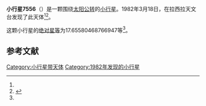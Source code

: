 {{Infobox planet
| bgcolour = #FFFFC0
| name = 7556 Perinaldo
| symbol = 
| image = 
| caption = 
| discovery = yes
| discovery_ref = 
| discoverer = {{link-en|亨利·德波鸿诺|Henri Debehogne}}
| discovery_site = [[拉西拉天文台|拉西拉天文台]] 
| discovered = 1982年3月18日
| designations = yes
| mp_name = 
| named_after = 
| alt_names = 1982 FX2/ 1995 XF
| mp_category = [[主带小行星|主带小行星]]
| orbit_ref = <ref name="a">[http://ssd.jpl.nasa.gov/sbdb.cgi?sstr=7556 7556 Perinaldo] {{Wayback|url=http://ssd.jpl.nasa.gov/sbdb.cgi?sstr=7556 |date=20201124024729 }}，小行星數據庫瀏覽器（JPL Small-Body Database Browser）－[[美国国家航空航天局|美国国家航空航天局]]喷气推进实验室</ref>
| epoch = 2456400.5 (2013年4月18日更新)
| aphelion = {{convert|3.24916830792017|AU|km|3|abbr=on|lk=out}}
| perihelion = {{convert|2.568463120760362|AU|km|3|abbr=on}}
| semimajor = {{convert|2.908815714340266|AU|km|3|abbr=on}}
| eccentricity = 0.117007273
| period = 1812.060687 [[日|日]]<br />4.96[[儒略年|儒略年]]
| avg_speed = 
| inclination = 2.642683977010011
| asc_node = 16.04289200816449
| mean_anomaly = 
| arg_peri = 17.65580468766947
| satellites = 
| physical_characteristics = yes
| dimensions = 
| mass = 
| density = 
| surface_grav = 
| escape_velocity = 
| sidereal_day = 
| axial_tilt = 
| pole_ecliptic_lat = 
| pole_ecliptic_lon = 
| albedo = 
| temperatures= 
| temp_name1 = 
| mean_temp_1 = 
| max_temp_1 = 
| temp_name2 = 
| max_temp_2 = 
| spectral_type = 
| abs_magnitude = 17.65580468766947
}}

'''小行星7556'''（{{lang-en|7556 Perinaldo}}）是一颗围绕[[太阳|太阳]][[公转|公转]]的[[小行星|小行星]]。1982年3月18日，{{link-en|亨利·德波鸿诺|Henri Debehogne}}在拉西拉天文台发现了此天体<ref name="a" /><ref>{{cite news|title=小行星列表|url=http://cfa-www.harvard.edu/iau/lists/NumberedMPs.txt|accessdate=2013-07-08|newspaper=哈佛大学|archive-date=2008-05-17|archive-url=https://web.archive.org/web/20080517010638/http://cfa-www.harvard.edu/iau/lists/NumberedMPs.txt|dead-url=no}}</ref>。

这颗小行星的[[绝对星等|绝对星等]]为17.65580468766947等<ref name="a" />。

==参考文献==
{{reflist}}
{{Minor Planet Number|[[小行星7555|小行星7555]]|[[小行星7557|小行星7557]]}}

{{小天体}}

[[Category:小行星带天体|Category:小行星带天体]]
[[Category:1982年发现的小行星|Category:1982年发现的小行星]]

{{asteroid-stub}}